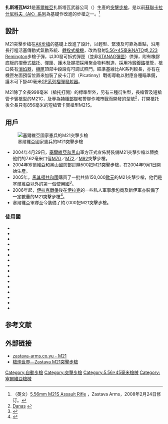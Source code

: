{{noteTA
|G1=軍事
|G2=長度單位
|G3=Firearms
|1=zh-hans:塞尔维亚和黑山;zh-hk:塞爾維亞和黑山;zh-tw:塞爾維亞與蒙特內哥羅;
}}
{{Infobox Weapon
 |name=扎斯塔瓦M21
 |image=File:Zastava M-21.jpg
|image_size= 300px
 |caption=圖為M21S（短槍管卡賓槍型），加裝了榴彈發射器、提把、瞄準鏡，[[槍托|槍托]]加裝可調式貼腮板
 |type=[[突擊步槍|突擊步槍]]
 |origin={{flagcountry|Serbia}}
 |is_ranged=yes
 |service=
 |used_by=參看使用國
 |wars=[[持久自由軍事行動|持久自由軍事行動]]<br/>[[伊拉克戰爭|伊拉克戰爭]]
 |designer=扎斯塔瓦武器（Zastava Arms）
 |design_date=
 |manufacturer=扎斯塔瓦武器（Zastava Arms）
 |unit_cost=
 |production_date=
 |number=16,000把以上
 |variants= M21S、M21C
 |weight=空槍：<br />M21：3.85公斤<br />M21S：3.8公斤<br />M21C：3.59公斤
 |length=槍托打開/槍托摺疊：<br />M21：998/750毫米<br />M21S：915/666毫米<br />M21C：856/606毫米
 |part_length=M21：460毫米（18.1寸）<br />M21S：375毫米（14.8寸）<br />M21C：325毫米（12.8寸） 
 |cartridge=[[5.56×45mm_NATO|5.56×45毫米NATO]]
 |caliber=5.56毫米
 |action= [[氣動式|長行程導氣式活塞]]，[[轉拴式槍栓|轉拴式槍栓]]
 |mode= 半自動、全自動，可[[擊發調變槍械|選射]]
 |rate=680發／分鐘
 |velocity=925米／秒
 |range=450米
 |max_range= 
 |feed=30發彈匣
 |sights=可調式照門、可加裝瞄準鏡
}}
'''扎斯塔瓦M21'''是[[塞爾維亞|塞爾維亞]]扎斯塔瓦武器公司（{{lang|en|Zastava Arms}}）生產的[[突擊步槍|突擊步槍]]，是以前[[蘇聯|蘇聯]][[卡拉什尼科夫自動步槍|卡拉什尼科夫（AK）系列]]為基礎作改進的步槍之一。<ref name="profile">（英文）[http://www.zastava-arms.co.yu/images/vojni/m21/m21_english.htm 5.56mm M21S Assault Rifle] {{webarchive|url=https://web.archive.org/web/20080214063022/http://www.zastava-arms.co.yu/images/vojni/m21/m21_english.htm |date=2008-02-14 }}，Zastava Arms，2008年2月24日修订。</ref>

== 設計 ==
M21突擊步槍在[[AK-47突击步枪|AK步槍]]的基礎上改進了設計，以輕型、緊湊及可靠為重點，沿用長行程活塞傳動式氣動系統、[[轉拴式槍機|轉拴式槍機]]，改為發射[[5.56×45mm_NATO|5.56×45毫米NATO]]或[[.223_Remington|.223 Remington]]步槍子彈，以30發可拆式彈匣（並非[[STANAG彈匣|STANAG彈匣]]）供彈，附有橡膠底板的摺疊式[[槍托|槍托]]、彈匣、護木及握把採用聚合物料制造，採用冷鍛鍍[[鉻|鉻]]槍管，槍口裝有[[消焰器|消焰器]]，[[機匣|機匣]]頂部中段設有可調式照門，瞄準基線比AK系列較長，亦有在機匣左面預留位置來加裝了皮卡汀尼（Picatinny）戰術導軌以對應各種瞄準鏡，護木可下掛40毫米[[GP-25榴彈發射器|GP系列榴彈發射器]]。

M21除了全長998毫米（槍托打開）的標準型外，另有三種衍生型，長槍管及短槍管卡賓槍型的M21C，及專為[[特種部隊|特種部隊]]和警隊作城市戰而開發的型號<ref>[http://www.danas.co.yu/20040812/terazije1.html Danas] {{webarchive|url=https://web.archive.org/web/20080216110519/http://www.danas.co.yu/20040812/terazije1.html |date=2008-02-16 }}</ref>，打開槍托後全長只有856毫米的短槍管卡賓槍型M21S。

== 用戶 ==
[[File:М21_rifle_of_Gendarmerie.JPG|塞爾維亞國家憲兵的M21突擊步槍]]
* 2004年4月29日，[[塞爾維亞和黑山|塞爾維亞和黑山]]軍方正式宣佈將裝備M21突擊步槍以替換他們的7.62毫米口徑[[扎斯塔瓦M70突擊步槍|M70]]／[[扎斯塔瓦M72輕機槍|M72]]／[[扎斯塔瓦M92卡賓槍|M92]]突擊步槍。
* 2004年塞爾維亞和黑山國防部訂購500把M21突擊步槍，在2004年9月1日開始生產。
* 2005年，[[馬其頓共和國|馬其頓共和國]]購買了一批共值150,000[[歐元|歐元]]的M21突擊步槍，他們是塞爾維亞以外的第一個使用國<ref>{{cite web |url=http://www.smallarmssurvey.org/files/portal/spotlight/country/eu_pdf/europe-serbia-2006.pdf |title=存档副本 |accessdate=2007-02-25 |deadurl=yes |archiveurl=https://web.archive.org/web/20070928044806/http://www.smallarmssurvey.org/files/portal/spotlight/country/eu_pdf/europe-serbia-2006.pdf |archivedate=2007-09-28 }}</ref>。
* 2006年起，[[伊拉克戰爭|伊拉克戰爭]]後在[[伊拉克|伊拉克]]的一些私人軍事承包商及新伊軍亦裝備了一定數量的M21突擊步槍<ref>{{Cite web |url=http://www.freerepublic.com/focus/f-news/1773737/posts |title=伊拉克出現塞爾維亞步槍（圖片） |accessdate=2008-02-24 |archive-date=2008-02-26 |archive-url=https://web.archive.org/web/20080226065053/http://www.freerepublic.com/focus/f-news/1773737/posts |dead-url=no }}</ref>。
* 塞爾維亞軍隊至今裝備了約7,000把M21突擊步槍。

=== 使用國 ===
* {{flag|Afghanistan}}
* {{flag|Armenia}}
* {{flag|Azerbaijan}}
* {{flag|Bosnia and Herzegovina}}
* {{flag|Cameroon}}
* {{flag|Egypt}}
* {{flag|Iraq}}
* {{flag|Jordan}}
* {{flag|Libya}}
* {{flag|Montenegro}}
* {{flag|North Macedonia}}
* {{flag|Peru}}
* {{flag|Republika Srpska}}
* {{flag|Serbia}}
* {{flag|Syria}}
* {{flag|Zimbabwe}}

== 参考文献 ==
<div class="references-small">
<references />
</div>

== 外部链接 ==
{{commons|Zastava M21}}
* [https://web.archive.org/web/20080214063022/http://www.zastava-arms.co.yu/images/vojni/m21/m21_english.htm zastava-arms.co.yu - M21]
* [http://pewpewpew.work/serbia/zastavam21/m21.htm 槍炮世界—Zastava M21突擊步槍] {{Wayback|url=http://pewpewpew.work/serbia/zastavam21/m21.htm |date=20180916142206 }}

{{扎斯塔瓦武器公司槍械}}
{{AK槍族}}
[[Category:自動步槍|Category:自動步槍]]
[[Category:突擊步槍|Category:突擊步槍]]
[[Category:5.56×45毫米槍械|Category:5.56×45毫米槍械]]
[[Category:塞爾維亞槍械|Category:塞爾維亞槍械]]